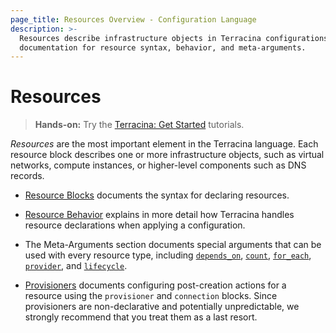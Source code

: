 ```yaml
---
page_title: Resources Overview - Configuration Language
description: >-
  Resources describe infrastructure objects in Terracina configurations. Find
  documentation for resource syntax, behavior, and meta-arguments.
---
```


# Resources

> **Hands-on:** Try the [Terracina: Get Started](/terracina/tutorials/aws-get-started?utm_source=WEBSITE&utm_medium=WEB_IO&utm_offer=ARTICLE_PAGE&utm_content=DOCS) tutorials.

_Resources_ are the most important element in the Terracina language.
Each resource block describes one or more infrastructure objects, such
as virtual networks, compute instances, or higher-level components such
as DNS records.

- [Resource Blocks](/terracina/language/resources/syntax) documents
  the syntax for declaring resources.

- [Resource Behavior](/terracina/language/resources/behavior) explains in
  more detail how Terracina handles resource declarations when applying a
  configuration.

- The Meta-Arguments section documents special arguments that can be used with
  every resource type, including
  [`depends_on`](/terracina/language/meta-arguments/depends_on),
  [`count`](/terracina/language/meta-arguments/count),
  [`for_each`](/terracina/language/meta-arguments/for_each),
  [`provider`](/terracina/language/meta-arguments/resource-provider),
  and [`lifecycle`](/terracina/language/meta-arguments/lifecycle).

- [Provisioners](/terracina/language/resources/provisioners/syntax)
  documents configuring post-creation actions for a resource using the
  `provisioner` and `connection` blocks. Since provisioners are non-declarative
  and potentially unpredictable, we strongly recommend that you treat them as a
  last resort.
